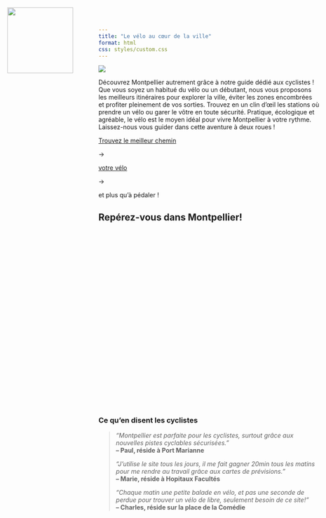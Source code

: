 ```yaml
---
title: "Le vélo au cœur de la ville"
format: html
css: styles/custom.css
---
```



![ ](images/logo.png){style="position: absolute; top: 20px; left: 20px; width: 150px; height: auto;"}


![ ](images/fontaine-place-comedie-montpellier.webp){.banner}

<div class="banner-content">

  <div class="banner-text">
   Découvrez Montpellier autrement grâce à notre guide dédié aux cyclistes ! Que vous soyez un habitué du vélo ou un débutant, nous vous proposons les meilleurs itinéraires pour explorer la ville, éviter les zones encombrées et profiter pleinement de vos sorties. Trouvez en un clin d'œil les stations où prendre un vélo ou garer le vôtre en toute sécurité. Pratique, écologique et agréable, le vélo est le moyen idéal pour vivre Montpellier à votre rythme. Laissez-nous vous guider dans cette aventure à deux roues !
  </div>


  [Trouvez le meilleur chemin](density.qmd){.btn}

  <span class="arrow">&rarr;</span>

  [votre vélo](dispo.qmd){.btn}

  <span class="arrow">&rarr;</span>

  [et plus qu'à pédaler !]{.btn}
</div>


<h2 id="map-title">Repérez-vous dans Montpellier!</h2>
<div id="map" style="height: 400px; margin-bottom: 20px;"></div>
<script src="https://unpkg.com/leaflet@1.7.1/dist/leaflet.js"></script>
<link rel="stylesheet" href="https://unpkg.com/leaflet@1.7.1/dist/leaflet.css" />

<script>
  document.addEventListener('DOMContentLoaded', function() {
    var map = L.map('map').setView([43.6117, 3.8767], 13); // Coordonnées de Montpellier
    L.tileLayer('https://{s}.tile.openstreetmap.org/{z}/{x}/{y}.png', {
      attribution: '© OpenStreetMap contributors'
    }).addTo(map);
  });
</script>



### Ce qu’en disent les cyclistes
> *"Montpellier est parfaite pour les cyclistes, surtout grâce aux nouvelles pistes cyclables sécurisées."*  
> **– Paul, réside à Port Marianne**
>
> *"J'utilise le site tous les jours, il me fait gagner 20min tous les matins pour me rendre au travail grâce aux cartes de prévisions."*  
> **– Marie, réside à Hopitaux Facultés**
>
> *"Chaque matin une petite balade en vélo, et pas une seconde de perdue pour trouver un vélo de libre, seulement besoin de ce site!"*   
> **– Charles, réside sur la place de la Comédie**
> 